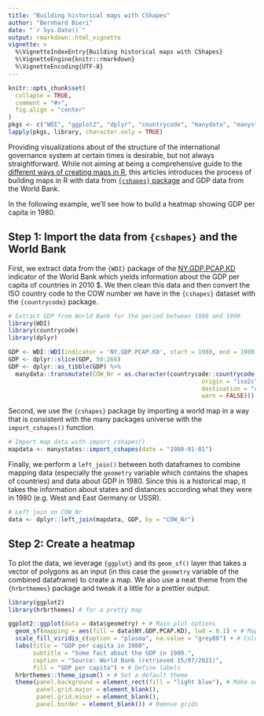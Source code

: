 ```yaml
---
title: "Building historical maps with CShapes"
author: "Bernhard Bieri"
date: "`r Sys.Date()`"
output: rmarkdown::html_vignette
vignette: >
  %\VignetteIndexEntry{Building historical maps with CShapes}
  %\VignetteEngine{knitr::rmarkdown}
  %\VignetteEncoding{UTF-8}
---
```


```r
knitr::opts_chunk$set(
  collapse = TRUE,
  comment = "#>",
  fig.align = "center"
)
pkgs <- c("WDI", "ggplot2", "dplyr", "countrycode", "manydata", "manystates")
lapply(pkgs, library, character.only = TRUE)
```

Providing visualizations about of the structure of the international
governance system at certain times is desirable, but not always straightforward.
While not aiming at being a comprehensive guide to the
[different ways of creating maps in R](https://geocompr.robinlovelace.net/),
this articles introduces the process of building maps in R with data
from [`{cshapes}` package](https://cran.r-project.org/web/packages/cshapes/index.html)
and GDP data from the World Bank.

In the following example, we'll see how to build a heatmap showing GDP per
capita in 1980.

## Step 1: Import the data from `{cshapes}` and the World Bank

First, we extract data from the `{WDI}` package of the
[NY.GDP.PCAP.KD](https://data.worldbank.org/indicator/NY.GDP.PCAP.KD)
indicator of the World Bank which yields information
about the GDP per capita of countries in 2010 $.
We then clean this data and then convert the ISO country code to
the COW number we have in the `{cshapes}` dataset
with the `{countrycode}` package.

```r
# Extract GDP from World Bank for the period between 1980 and 1990
library(WDI)
library(countrycode)
library(dplyr)

GDP <- WDI::WDI(indicator = 'NY.GDP.PCAP.KD', start = 1980, end = 1980)
GDP <- dplyr::slice(GDP, 50:266)
GDP <- dplyr::as_tibble(GDP) %>%
  manydata::transmutate(COW_Nr = as.character(countrycode::countrycode(GDP$iso2c,
                                                       origin = "iso2c",
                                                       destination = "cown",
                                                       warn = FALSE)))
```

Second, we use the `{cshapes}` package by importing a world map
in a way that is consistent with the many packages universe with the
`import_cshapes()` function.

```r
# Import map data with import_cshapes()
mapdata <- manystates::import_cshapes(date = "1980-01-01")
```

Finally, we perform a `left_join()` between both dataframes to combine mapping
data (especially the `geometry` variable which contains the shapes of countries)
and data about GDP in 1980.
Since this is a historical map, it takes the information about states and
distances according what they were in 1980 (e.g. West and East Germany or USSR).

```r
# Left join on COW_Nr
data <- dplyr::left_join(mapdata, GDP, by = "COW_Nr")
```

## Step 2: Create a heatmap

To plot the data, we leverage `{ggplot}` and its `geom_sf()`
layer that takes a vector of polygons as an input
(in this case the `geometry` variable of the combined
dataframe) to create a map.
We also use a neat theme from the `{hrbrthemes}`
package and tweak it a little for a prettier output.

```r
library(ggplot2)
library(hrbrthemes) # for a pretty map

ggplot2::ggplot(data = data$geometry) + # Main plot options
  geom_sf(mapping = aes(fill = data$NY.GDP.PCAP.KD), lwd = 0.1) + # Map options
  scale_fill_viridis_c(option = "plasma", na.value = "grey80") + # Color options
  labs(title = "GDP per capita in 1980",
       subtitle = "Some fact about the GDP in 1980.",
       caption = "Source: World Bank (retrieved 15/07/2021)",
       fill = "GDP per capita") + # Define labels
  hrbrthemes::theme_ipsum() + # Set a default theme
  theme(panel.background = element_rect(fill = "light blue"), # Make oceans blue
        panel.grid.major = element_blank(),
        panel.grid.minor = element_blank(),
        panel.border = element_blank()) # Remove grids
```
